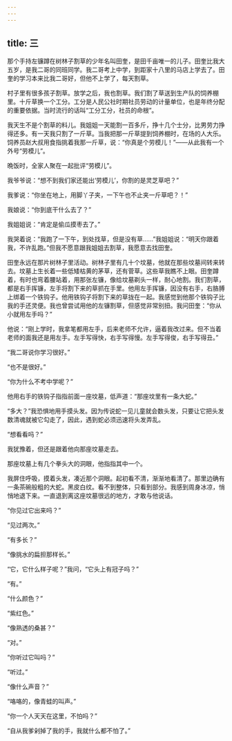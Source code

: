 ```yaml
---
---
---
```

title: 三
---





那个手持左镰蹲在树林子割草的少年名叫田奎，是田千亩唯一的儿子。田奎比我大五岁，是我二哥的同班同学。我二哥考上中学，到距家十八里的马店上学去了。田奎的学习本来比我二哥好，但他不上学了，每天割草。

村子里有很多孩子割草。放学之后，我也割草。我们割了草送到生产队的饲养棚里。十斤草换一个工分。工分是人民公社时期社员劳动的计量单位，也是年终分配的重要依据。当时流行的话叫“工分工分，社员的命根”。

我天生不是个割草的料儿。我姐姐一天能割一百多斤，挣十几个士分，比男劳力挣得还多。有一天我只割了一斤草。当我把那一斤草提到饲养棚时，在场的人大乐。饲养员赵大叔用食指挑着我那一斤草，说：“你真是个劳模儿！”——从此我有一个外号“劳模儿”。

晩饭时，全家人聚在一起批评“劳模儿”。

我爷爷说：“想不到我们家还能出‘劳模儿’，你割的是灵芝草吧？”

我爹说：“你坐在地上，用脚丫子夹，一下午也不止夹一斤草吧？！”

我娘说：“你到底干什么去了？”

我姐姐说：“肯定是偷瓜摸枣去了。”

我哭着说：“我跑了一下午，到处找草，但是没有草……”我姐姐说：“明天你跟着我，不许乱跑。”但我不愿意跟我姐姐去割草，我愿意去找田奎。

田奎永远在那片树林子里活动。树林子里有几十个坟墓，他就在那些坟墓间转来转去。坟墓上生长着一些低矮枯黄的茅草，还有菅草。这些草我瞧不上眼。田奎蹲着，有时也弯着腰站着，用那张左镰，像给坟墓剃头一样，耐心地割。我们割草，都是右手挥镰，左手将割下来的草抓在手里。他用左手挥镰，因没有右手，右胳膊上绑着一个铁钩子。他用铁钩子将割下来的草拢在一起。我感觉到他那个铁钩子比我的手还灵便。我也曾尝试用他的左镰割草，但感觉非常别扭。我问田奎：“你从小就用左手吗？”

他说：“刚上学时，我拿笔都用左手，后来老师不允许，逼着我改过来。但不当着老师的面我还是用左手。左手写得快，右手写得慢。左手写得俊，右手写得丑。”

“我二哥说你学习很好。”

“也不是很好。”

“你为什么不考中学呢？”

他用右手的铁钩子指指前面一座坟墓，低声道：“那座坟里有一条大蛇。”

“多大？”我恐惧地用手摸头发。因为传说蛇一见儿童就会数头发，只要让它把头发数清魂就被它勾走了，因此，遇到蛇必须迅速将头发弄乱。

“想看看吗？”

我犹豫着，但还是跟着他向那座坟墓走去。

那座坟墓上有几个拳头大的洞眼，他指指其中一个。

我屏住呼吸，摸着头发，凑近那个洞眼。起初看不清，渐渐地看清了。那里边确有一条茶碗般粗的大蛇。黑皮白纹。看不到整体，只看到部分。我感到周身冰凉，悄悄地退下来。一直退到离这座坟墓很远的地方，才敢与他说话。

“你见过它出来吗？”

“见过两次。”

“有多长？”

“像挑水的扁担那样长。”

“它，它什么样子呢？”我问，“它头上有冠子吗？”

“有。”

“什么颜色？”

“紫红色。”

“像熟透的桑甚？”

“对。”

“你听过它叫吗？”

“听过。”

“像什么声音？”

“咯咯的，像青蛙的叫声。”

“你一个人天天在这里，不怕吗？”

“自从我爹剁掉了我的手，我就什么都不怕了。”